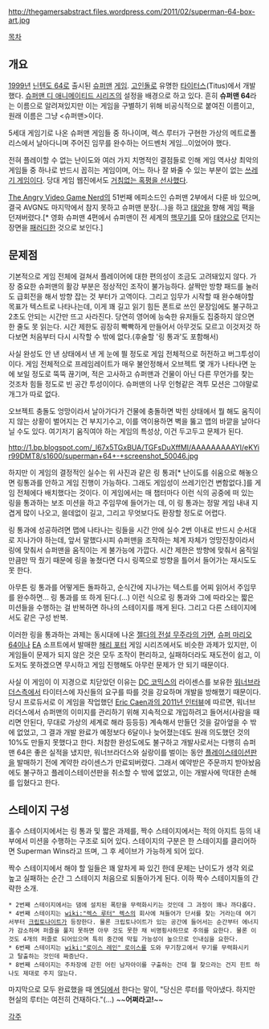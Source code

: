 http://thegamersabstract.files.wordpress.com/2011/02/superman-64-box-art.jpg


[[목차]]
== 개요 ==
[[1999년]] [[닌텐도 64]]로 출시된 [[슈퍼맨]] [[게임]]. [[고인돌]]로 유명한 [[타이터스]](Titus)에서 개발했다. [[슈퍼맨 디 애니메이티드 시리즈]]의 설정을 배경으로 하고 있다. 흔히 '''슈퍼맨 64'''라는 이름으로 알려져있지만 이는 게임을 구별하기 위해 비공식적으로 붙여진 이름이고, 원래 이름은 그냥 <슈퍼맨>이다.

5세대 게임기로 나온 슈퍼맨 게임들 중 하나이며, 렉스 루터가 구현한 가상의 메트로폴리스에서 날아다니며 주어진 임무를 완수하는 어드벤처 게임...이었어야 했다.

전혀 플레이할 수 없는 난이도와 여러 가지 치명적인 결점들로 인해 게임 역사상 최악의 게임들 중 하나로 반드시 꼽히는 게임이며, 어느 하나 잘 봐줄 수 있는 부분이 없는 [[쓰레기 게임]]이다. 당대 게임 웹진에서도 [http://www.gamerankings.com/n64/198862-superman/index.html 거침없는 혹평을 선사했다].

[[The Angry Video Game Nerd]]의 51번째 에피소드인 슈퍼맨 2부에서 다룬 바 있으며, 결국 AVGN도 마지막에서 참지 못하고 슈퍼맨 분장(…)을 하고 [[태양]]을 향해 게임 팩을 던져버렸다.[* 영화 슈퍼맨 4편에서 슈퍼맨이 전 세계의 [[핵무기]]를 모아 [[태양]]으로 던지는 장면을 [[패러디]]한 것으로 보인다.]

== 문제점 ==
기본적으로 게임 전체에 걸쳐서 플레이어에 대한 편의성이 조금도 고려돼있지 않다. 가장 중요한 슈퍼맨의 활강 부분은 정상적인 조작이 불가능하다. 살짝만 방향 패드를 눌러도 급회전을 해서 방향 잡는 것 부터가 고역이다. 그리고 임무가 시작할 때 완수해야할 목표가 텍스트로 나타나는데, 이게 꽤 길고 읽기 힘든 폰트로 쓰인 문장임에도 불구하고 2초도 안되는 시간만 뜨고 사라진다. 당연히 영어에 능숙한 유저들도 집중하지 않으면 한 줄도 못 읽는다. 시간 제한도 굉장히 빡빡하게 만들어서 아무것도 모르고 이것저것 하다보면 처음부터 다시 시작할 수 밖에 없다.(후술할 '링 통과'도 포함해서)

사실 완성도 안 낸 상태에서 낸 게 눈에 띌 정도로 게임 전체적으로 허전하고 버그투성이이다. 게임 전체적으로 프레임레이트가 매우 불안정해서 오브젝트 몇 개가 나타나면 눈에 보일 정도로 뚝뚝 끊기며, 적은 고사하고 슈퍼맨과 건물이 아닌 다른 무언가를 찾는 것조차 힘들 정도로 빈 공간 투성이이다. 슈퍼맨의 나무 인형같은 격투 모션은 그야말로 개그가 따로 없다. 

오브젝트 충돌도 엉망이라서 날아가다가 건물에 충돌하면 박힌 상태에서 뭘 해도 움직이지 않는 상황이 벌어지는 건 부지기수고, 이를 역이용하면 벽을 뚫고 맵의 바깥을 날아다닐 수도 있다. 여기저기 움직여야 하는 게임의 특성상, 이건 두고두고 문제가 된다.

http://1.bp.blogspot.com/_l67x5TGxBUA/TGFsDuXffMI/AAAAAAAAAYI/eKYir99DMT8/s1600/superman+64+-+screenshot_50046.jpg

하지만 이 게임의 결정적인 실수는 위 사진과 같은 링 통과[* 난이도를 쉬움으로 해놓으면 링통과를 안하고 게임 진행이 가능하다. 그래도 게임성이 쓰레기인건 변함없다.]를 게임 전체에다 배치했다는 것이다. 이 게임에서는 매 챕터마다 이런 식의 공중에 떠 있는 링을 통과하는 보조 미션을 하고 주임무에 들어가는 데, 이 링 통과는 정말 게임 내내 지겹게 많이 나오고, 쓸데없이 길고, 그리고 무엇보다도 환장할 정도로 어렵다.

링 통과에 성공하려면 맵에 나타나는 링들을 시간 안에 실수 2번 이내로 반드시 순서대로 지나가야 하는데, 앞서 말했다시피 슈퍼맨을 조작하는 체계 자체가 엉망진창이라서 링에 맞춰서 슈퍼맨을 움직이는 게 불가능에 가깝다. 시간 제한은 방향에 맞춰서 움직일 만큼만 딱 줬기 때문에 링을 놓쳤다면 다시 링쪽으로 방향을 틀어서 들어가는 재시도도 못 한다.

아무튼 링 통과를 어떻게든 돌파하고, 순식간에 지나가는 텍스트를 어찌 읽어서 주임무를 완수하면... 링 통과를 또 하게 된다.(...) 이런 식으로 링 통과와 그에 따라오는 짧은 미션들을 수행하는 걸 반복하면 하나의 스테이지를 깨게 된다. 그리고 다른 스테이지에서도 같은 구성 반복.

이러한 링을 통과하는 과제는 동시대에 나온 [[젤다의 전설 무주라의 가면]], [[슈퍼 마리오 64]]이나 [[EA]] 소프트에서 발매한 [[해리 포터 시리즈|해리 포터]] 게임 시리즈에서도 비슷한 과제가 있지만, 이 게임들이 문제가 되지 않은 것은 모두 조작이 편리하고, 실패하더라도 재도전이 쉽고, 이도저도 못하겠으면 무시하고 게임 진행해도 아무런 문제가 안 되기 때문이다.

사실 이 게임이 이 지경으로 치닫았던 이유는 [[DC 코믹스]]의 라이센스를 보유한 [[워너브라더스]]측에서 타이터스에 자신들의 요구를 따를 것을 강요하며 개발을 방해했기 때문이다. 당시 프로듀서로 이 게임을 작업했던 [http://www.protonjon.com/blog/?p=48 Eric Caen과의 2011년 인터뷰]에 따르면, 워너브라더스에서 슈퍼맨의 이미지를 관리하기 위해 지속적으로 개입하려고 들어서(사람을 때리면 안된다, 무대로 가상의 세계로 해라 등등등) 계속해서 만들던 것을 갈아엎을 수 밖에 없었고, 그 결과 개발 완료가 예정보다 6달이나 늦어졌는데도 원래 의도했던 것의 10%도 만들지 못했다고 한다. 처참한 완성도에도 불구하고 개발사로서는 다행히 슈퍼맨 64은 좋은 실적을 냈지만, 워너브라더스와 실랑이를 벌이는 동안 [[플레이스테이션]]판을 발매하기 전에 계약한 라이센스가 만료되버렸다. 그래서 예약받은 주문까지 받아놨음에도 불구하고 플레이스테이션판을 취소할 수 밖에 없었고, 이는 개발사에 막대한 손해를 입혔다고 한다.

== 스테이지 구성 ==
홀수 스테이지에서는 링 통과 및 짧은 과제를, 짝수 스테이지에서는 적의 아지트 등의 내부에서 미션을 수행하는 구조로 되어 있다. 스테이지의 구분은 한 스테이지를 클리어하면 Superman Wins라고 뜨며, 그 후 세이브가 가능하게 되어 있다.

짝수 스테이지에서 해야 할 일들은 꽤 알차게 짜 있긴 한데 문제는 난이도가 생각 외로 높고 실패하는 순간 그 스테이지 처음으로 되돌아가게 된다. 이하 짝수 스테이지들의 간략한 소개.

 * 2번째 스테이지에서는 댐에 설치된 폭탄을 무력화시키는 것인데 그 과정이 꽤나 까다롭다.
 * 4번째 스테이지는 [[wiki:"렉스 루터" 렉스]]의 회사에 쳐들어가 단서를 찾는 거라는데 여기서부터 [[크립토나이트]]가 등장한다. 물론 크립토나이트가 있는 공간에 들어서는 순간부터 에너지가 감소하며 퍼즐을 풀지 못하면 아무 것도 못한 채 비명횡사하므로 주의를 요한다. 물론 이것도 4개의 퍼즐로 되어있으며 특히 중간에 막힐 가능성이 높으므로 인내심을 요한다.
 * 6번째 스테이지는 [[wiki:"로이스 레인" 로이스]]를 도와 무기창고에서 무기를 무력화시키고 탈출하는 것인데 짜증난다.
 * 8번째 스테이지는 주차장에 갇힌 어린 남자아이를 구출하는 건데 뭘 찾으라는 건지 힌트 하나도 제대로 주지 않는다.

마지막으로 모두 완료했을 때 [[엔딩]]에서 한다는 말이, "당신은 루터를 막아냈다. 하지만 현실의 루터는 여전히 건재하다."(...) ~~'''어쩌라고!'''~~

[[각주]]
